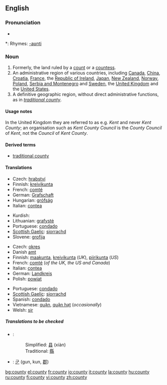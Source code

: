 {{wikipedia}}
==English==

===Pronunciation===
* {{audio|en-us-county.ogg|Audio (US)}}

*: Rhymes: [[Rhymes:English:-aʊnti|-aʊnti]]

===Noun===
{{en-noun|counties}}

# Formerly, the land ruled by a [[count]] or a [[countess]].
# An administrative region of various countries, including [[Canada]], [[China]], [[Croatia]], [[France]], the [[Republic of Ireland]], [[Japan]], [[New Zealand]], [[Norway]], [[Poland]], [[Serbia and Montenegro]] and [[Sweden]], the [[United Kingdom]] and the [[United States]].
# A definitive geographic region, without direct administrative functions, as in ''[[traditional county]]''.

====Usage notes====
In the United Kingdom they are referred to as e.g. ''Kent'' and never ''Kent County''; an organisation such as ''Kent County Council'' is the ''County Council'' of ''Kent'', not the ''Council'' of ''Kent County''.

====Derived terms====
* [[traditional county]]

====Translations====
{{trans-top|land ruled by a count or countess}}
* Czech: [[hrabství]] {{n}}
* Finnish: [[kreivikunta]]
* French: [[comté]] {{m}}
* German: [[Grafschaft]] {{f}}
* Hungarian: [[grófság]]
* Italian: [[contea]] {{f}}
{{trans-mid}}
* Kurdish: {{KUchar|[[ده‌وڵه‌ت]]}}
* Lithuanian: [[grafystė]] {{f}}
* Portuguese: [[condado]] {{m}}
* [[Scottish Gaelic]]: [[siorrachd]] {{f}}
* Slovene: [[grofija]] {{f}}
{{trans-bottom}}

{{trans-top|administrative region of various countries}}
* Czech: [[okres]] {{n}}
* Danish [[amt]] {{n}}
* Finnish: [[maakunta]],  [[kreivikunta]] (''UK''), [[piirikunta]] (''US'')
* French: [[comté]] {{m}} (''of the UK, the US and Canada'')
* Italian: [[contea]] {{f}}
* German: [[Landkreis]] {{m}}
* Polish: [[powiat]] {{m}}
{{trans-mid}}
* Portuguese: [[condado]] {{m}}
* [[Scottish Gaelic]]: [[siorrachd]] {{f}}
* Spanish: [[condado]] {{m}}
* Vietnamese: [[quận]], [[quận hạt]] (''occasionally'')
* Welsh: [[sir#Welsh|sir]] {{f}}
{{trans-bottom}}

=====Translations to be checked=====
<!--Remove this section once all of the translations below have been moved into the tables above.-->
{{checktrans}}
* {{ttbc|Chinese}}:
*: Simplified: [[县]] (xiàn)
*: Traditional: [[縣]]
* {{ttbc|Korean}}: [[군]] (gun, kun, [[郡]])

[[bg:county]]
[[el:county]]
[[fr:county]]
[[io:county]]
[[it:county]]
[[la:county]]
[[hu:county]]
[[ru:county]]
[[fi:county]]
[[vi:county]]
[[zh:county]]